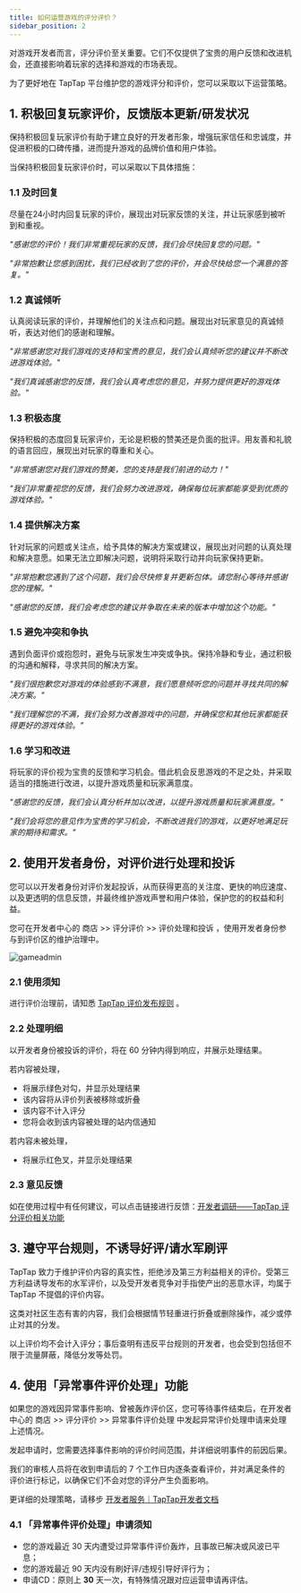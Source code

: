 ```yaml
---
title: 如何运营游戏的评分评价？
sidebar_position: 2
---
```


对游戏开发者而言，评分评价至关重要。它们不仅提供了宝贵的用户反馈和改进机会，还直接影响着玩家的选择和游戏的市场表现。  

为了更好地在 TapTap 平台维护您的游戏评分和评价，您可以采取以下运营策略。

## 1. 积极回复玩家评价，反馈版本更新/研发状况

保持积极回复玩家评价有助于建立良好的开发者形象，增强玩家信任和忠诚度，并促进积极的口碑传播，进而提升游戏的品牌价值和用户体验。  

当保持积极回复玩家评价时，可以采取以下具体措施：

### 1.1 及时回复

尽量在24小时内回复玩家的评价，展现出对玩家反馈的关注，并让玩家感到被听到和重视。  

*"感谢您的评价！我们非常重视玩家的反馈，我们会尽快回复您的问题。"*  

*"非常抱歉让您感到困扰，我们已经收到了您的评价，并会尽快给您一个满意的答复。"*  

### 1.2 真诚倾听

认真阅读玩家的评价，并理解他们的关注点和问题。展现出对玩家意见的真诚倾听，表达对他们的感谢和理解。  

*"非常感谢您对我们游戏的支持和宝贵的意见，我们会认真倾听您的建议并不断改进游戏体验。"*  

*"我们真诚感谢您的反馈，我们会认真考虑您的意见，并努力提供更好的游戏体验。"*  

### 1.3 积极态度

保持积极的态度回复玩家评价，无论是积极的赞美还是负面的批评。用友善和礼貌的语言回应，展现出对玩家的尊重和关心。  

*"非常感谢您对我们游戏的赞美，您的支持是我们前进的动力！"*  

*"我们非常重视您的反馈，我们会努力改进游戏，确保每位玩家都能享受到优质的游戏体验。"*  

### 1.4 提供解决方案

针对玩家的问题或关注点，给予具体的解决方案或建议，展现出对问题的认真处理和解决意愿。如果无法立即解决问题，说明将采取行动并向玩家保持更新。  

*"非常抱歉您遇到了这个问题，我们会尽快修复并更新包体。请您耐心等待并感谢您的理解。"*  

*"感谢您的反馈，我们会考虑您的建议并争取在未来的版本中增加这个功能。"*  

### 1.5 避免冲突和争执

遇到负面评价或抱怨时，避免与玩家发生冲突或争执。保持冷静和专业，通过积极的沟通和解释，寻求共同的解决方案。  

*"我们很抱歉您对游戏的体验感到不满意，我们愿意倾听您的问题并寻找共同的解决方案。"*  

*"我们理解您的不满，我们会努力改善游戏中的问题，并确保您和其他玩家都能获得更好的游戏体验。"*  

### 1.6 学习和改进

将玩家的评价视为宝贵的反馈和学习机会。借此机会反思游戏的不足之处，并采取适当的措施进行改进，以提升游戏质量和玩家满意度。  

*"感谢您的反馈，我们会认真分析并加以改进，以提升游戏质量和玩家满意度。"*  

*"我们会将您的意见作为宝贵的学习机会，不断改进我们的游戏，以更好地满足玩家的期待和需求。"*  

## 2. 使用开发者身份，对评价进行处理和投诉

您可以以开发者身份对评价发起投诉，从而获得更高的关注度、更快的响应速度、以及更透明的信息反馈，并最终维护游戏声誉和用户体验，保护您的的权益和利益。  

您可在开发者中心的 <Blue>商店</Blue> >> <Blue>评分评价</Blue> >> <Blue>评价处理和投诉</Blue> ，使用开发者身份参与到评价区的维护治理中。  

![gameadmin](/img/开发者评价投诉.png)

### 2.1 使用须知

进行评价治理前，请知悉 [TapTap 评价发布规则](https://poster.taptap.cn/r/NB5ZEgOTUgDk.html?f=1) 。  

### 2.2 处理明细

以开发者身份被投诉的评价，将在 60 分钟内得到响应，并展示处理结果。  

若内容被处理，  
 - 将展示绿色对勾，并显示处理结果
 - 该内容将从评价列表被移除或折叠
 - 该内容不计入评分
 - 您将会收到该内容被处理的站内信通知

若内容未被处理，  
 - 将展示红色叉，并显示处理结果

### 2.3 意见反馈

如在使用过程中有任何建议，可以点击链接进行反馈：[开发者调研——TapTap 评分评价相关功能](https://jinshuju.net/f/igjJpY)  

## 3. 遵守平台规则，不诱导好评/请水军刷评

TapTap 致力于维护评价内容的真实性，拒绝涉及第三方利益相关的评价。受第三方利益诱导发布的水军评价，以及受开发者竞争对手指使产出的恶意水评，均属于 TapTap 不提倡的评价内容。  

这类对社区生态有害的内容，我们会根据情节轻重进行折叠或删除操作，减少或停止对其的分发。  

以上评价均不会计入评分；事后查明有违反平台规则的开发者，也会受到包括但不限于流量屏蔽，降低分发等处罚。  

## 4. 使用「异常事件评价处理」功能

如果您的游戏因异常事件影响、曾被轰炸评价区，您可等待事件结束后，在开发者中心的 <Blue>商店</Blue> >> <Blue>评分评价</Blue> >> <Blue>异常事件评价处理</Blue> 中发起异常评价处理申请来处理上述情况。  

发起申请时，您需要选择事件影响的评价时间范围，并详细说明事件的前因后果。  

我们的审核人员将在收到申请后的 7 个工作日内逐条查看评价，并对满足条件的评价进行标记，以确保它们不会对您的评分产生负面影响。  

更详细的处理策略，请移步 [开发者服务｜TapTap开发者文档](https://developer.taptap.cn/docs/store/operations-skills/store-gameglitch/)

### 4.1 「异常事件评价处理」申请须知

- 您的游戏最近 30 天内遭受过异常事件评价轰炸，且事故已解决或风波已平息；
- 您的游戏最近 90 天内没有刷好评/违规引导好评行为；
- 申请CD：原则上 **30** 天一次，有特殊情况跟对应运营申请再评估。  